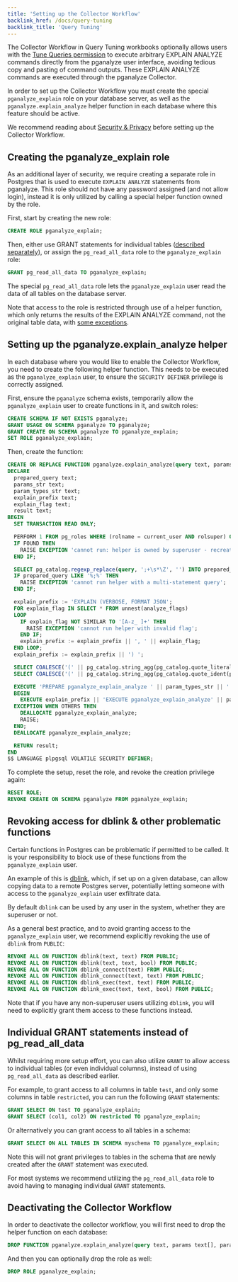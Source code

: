 ```yaml
---
title: 'Setting up the Collector Workflow'
backlink_href: /docs/query-tuning
backlink_title: 'Query Tuning'
---
```



<DocsBetaFeature feature="Query Tuning" />

The Collector Workflow in Query Tuning workbooks optionally allows users with the [Tune Queries permission]()
to execute arbitrary EXPLAIN ANALYZE commands directly from the pganalyze user interface, avoiding tedious
copy and pasting of command outputs. These EXPLAIN ANALYZE commands are executed
through the pganalyze Collector.

In order to set up the Collector Workflow you must create the special `pganalyze_explain`
role on your database server, as well as the `pganalyze.explain_analyze` helper function
in each database where this feature should be active.

We recommend reading about [Security & Privacy](security-privacy) before setting up the Collector Workflow.

## Creating the pganalyze_explain role

As an additional layer of security, we require creating a separate role in Postgres
that is used to execute `EXPLAIN ANALYZE` statements from pganalyze. This role should
not have any password assigned (and not allow login), instead it is only utilized
by calling a special helper function owned by the role.

First, start by creating the new role:

```sql
CREATE ROLE pganalyze_explain;
```

Then, either use GRANT statements for individual tables ([described separately](#individual-grant-statements-instead-of-pg_read_all_data)), or assign the
`pg_read_all_data` role to the `pganalyze_explain` role:

```sql
GRANT pg_read_all_data TO pganalyze_explain;
```

The special `pg_read_all_data` role lets the `pganalyze_explain` user read the data of
all tables on the database server.

Note that access to the role is restricted through use of a helper
function, which only returns the results of the EXPLAIN ANALYZE command, not the original
table data, with [some exceptions](security-privacy#data-privacy-considerations).

## Setting up the pganalyze.explain_analyze helper

In each database where you would like to enable the Collector Workflow, you need to create
the following helper function. This needs to be executed as the `pganalyze_explain` user,
to ensure the `SECURITY DEFINER` privilege is correctly assigned.

First, ensure the `pganalyze` schema exists, temporarily allow the `pganalyze_explain`
user to create functions in it, and switch roles:

```sql
CREATE SCHEMA IF NOT EXISTS pganalyze;
GRANT USAGE ON SCHEMA pganalyze TO pganalyze;
GRANT CREATE ON SCHEMA pganalyze TO pganalyze_explain;
SET ROLE pganalyze_explain;
```

Then, create the function:

```sql
CREATE OR REPLACE FUNCTION pganalyze.explain_analyze(query text, params text[], param_types text[], analyze_flags text[]) RETURNS text AS $$
DECLARE
  prepared_query text;
  params_str text;
  param_types_str text;
  explain_prefix text;
  explain_flag text;
  result text;
BEGIN
  SET TRANSACTION READ ONLY;

  PERFORM 1 FROM pg_roles WHERE (rolname = current_user AND rolsuper) OR (pg_has_role(oid, 'MEMBER') AND rolname IN ('rds_superuser', 'azure_pg_admin', 'cloudsqlsuperuser'));
  IF FOUND THEN
    RAISE EXCEPTION 'cannot run: helper is owned by superuser - recreate function with lesser privileged user';
  END IF;

  SELECT pg_catalog.regexp_replace(query, ';+\s*\Z', '') INTO prepared_query;
  IF prepared_query LIKE '%;%' THEN
    RAISE EXCEPTION 'cannot run helper with a multi-statement query';
  END IF;

  explain_prefix := 'EXPLAIN (VERBOSE, FORMAT JSON';
  FOR explain_flag IN SELECT * FROM unnest(analyze_flags)
  LOOP
    IF explain_flag NOT SIMILAR TO '[A-z_ ]+' THEN
      RAISE EXCEPTION 'cannot run helper with invalid flag';
    END IF;
    explain_prefix := explain_prefix || ', ' || explain_flag;
  END LOOP;
  explain_prefix := explain_prefix || ') ';

  SELECT COALESCE('(' || pg_catalog.string_agg(pg_catalog.quote_literal(p), ',') || ')', '') FROM pg_catalog.unnest(params) _(p) INTO params_str;
  SELECT COALESCE('(' || pg_catalog.string_agg(pg_catalog.quote_ident(p), ',') || ')', '') FROM pg_catalog.unnest(param_types) _(p) INTO param_types_str;

  EXECUTE 'PREPARE pganalyze_explain_analyze ' || param_types_str || ' AS ' || prepared_query;
  BEGIN
    EXECUTE explain_prefix || 'EXECUTE pganalyze_explain_analyze' || params_str INTO STRICT result;
  EXCEPTION WHEN OTHERS THEN
    DEALLOCATE pganalyze_explain_analyze;
    RAISE;
  END;
  DEALLOCATE pganalyze_explain_analyze;

  RETURN result;
END
$$ LANGUAGE plpgsql VOLATILE SECURITY DEFINER;
```

To complete the setup, reset the role, and revoke the creation privilege again:

```sql
RESET ROLE;
REVOKE CREATE ON SCHEMA pganalyze FROM pganalyze_explain;
```

## Revoking access for dblink & other problematic functions

Certain functions in Postgres can be problematic if permitted to be called. It is your
responsibility to block use of these functions from the `pganalyze_explain` user.

An example of this is [dblink](https://www.postgresql.org/docs/current/dblink.html), which,
if set up on a given database, can allow copying data to a remote Postgres server, potentially
letting someone with access to the `pganalyze_explain` user exfiltrate data.

By default `dblink` can be used by any user in the system, whether they are superuser or not.

As a general best practice, and to avoid granting access to the `pganalyze_explain` user,
we recommend explicitly revoking the use of `dblink` from `PUBLIC`:

```sql
REVOKE ALL ON FUNCTION dblink(text, text) FROM PUBLIC;
REVOKE ALL ON FUNCTION dblink(text, text, bool) FROM PUBLIC;
REVOKE ALL ON FUNCTION dblink_connect(text) FROM PUBLIC;
REVOKE ALL ON FUNCTION dblink_connect(text, text) FROM PUBLIC;
REVOKE ALL ON FUNCTION dblink_exec(text, text) FROM PUBLIC;
REVOKE ALL ON FUNCTION dblink_exec(text, text, bool) FROM PUBLIC;
```

Note that if you have any non-superuser users utilizing `dblink`, you will need to explicitly
grant them access to these functions instead.

## Individual GRANT statements instead of pg_read_all_data

Whilst requiring more setup effort, you can also utilize `GRANT` to allow access to individual tables (or even individual columns),
instead of using `pg_read_all_data` as described earlier.

For example, to grant access to all columns in table `test`, and only some columns in table `restricted`, you can run the following `GRANT` statements:

```sql
GRANT SELECT ON test TO pganalyze_explain;
GRANT SELECT (col1, col2) ON restricted TO pganalyze_explain;
```

Or alternatively you can grant access to all tables in a schema:

```sql
GRANT SELECT ON ALL TABLES IN SCHEMA myschema TO pganalyze_explain;
```

Note this will not grant privileges to tables in the schema that are newly created after the `GRANT` statement was executed.

For most systems we recommend utilizing the `pg_read_all_data` role to avoid having to managing individual `GRANT` statements.

## Deactivating the Collector Workflow

In order to deactivate the collector workflow, you will first need to drop the helper function on each database:

```sql
DROP FUNCTION pganalyze.explain_analyze(query text, params text[], param_types text[], analyze_flags text[]);
```

And then you can optionally drop the role as well:

```sql
DROP ROLE pganalyze_explain;
```
